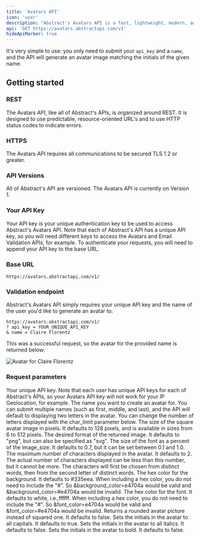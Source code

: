 ```yaml
---
title: 'Avatars API'
icon: 'user'
description: "Abstract's Avatars API is a fast, lightweight, modern, and RESTful JSON API for creating highly customizable avatar images with a person's name or initials to improve your user experience."
api: 'GET https://avatars.abstractapi.com/v1'
hideApiMarker: true
---
```


It's very simple to use: you only need to submit your `api_key` and a `name`, and the API will generate an avatar image matching the initials of the given name.

## Getting started

### REST

The Avatars API, like all of Abstract's APIs, is organized around REST. It is designed to use predictable, resource-oriented URL's and to use HTTP status codes to indicate errors.

### HTTPS

The Avatars API requires all communications to be secured TLS 1.2 or greater.

### API Versions

All of Abstract's API are versioned. The Avatars API is currently on Version 1.

### Your API Key

Your API key is your unique authentication key to be used to access Abstract's Avatars API. Note that each of Abstract's API has a unique API key, so you will need different keys to access the Avatars and Email Validation APIs, for example. To authenticate your requests, you will need to append your API key to the base URL.

### Base URL

```
https://avatars.abstractapi.com/v1/
```

### Validation endpoint

Abstract's Avatars API simply requires your unique API key and the name of the user you'd like to generate an avatar to:

```
https://avatars.abstractapi.com/v1/
? api_key = YOUR_UNIQUE_API_KEY
& name = Claire Florentz
```

This was a successful request, so the avatar for the provided name is returned below:

<img alt="Avatar for Claire Florentz" src="/assets/cf_avatar.png"></img>

### Request parameters

<ParamField query="api_key" type="String" required>
  Your unique API key. Note that each user has unique API keys for each of Abstract's APIs, so your Avatars API key will not work for your IP Geolocation, for example.
</ParamField>

<ParamField query="name" type="String" required>
  The name you want to create an avatar for. You can submit multiple names (such as first, middle, and last), and the API will default to displaying two letters in the avatar. You can change the number of letters displayed with the char_limit parameter below.
</ParamField>

<ParamField query="image_size" type="Integer">
  The size of the square avatar image in pixels. It defaults to 128 pixels, and is available in sizes from 6 to 512 pixels.
</ParamField>

<ParamField query="image_format" type="String">
  The desired format of the returned image. It defaults to "png", but can also be specified as "svg".
</ParamField>

<ParamField query="font_size" type="Float">
  The size of the font as a percent of the image_size. It defaults to 0.7, but it can be set between 0.1 and 1.0.
</ParamField>

<ParamField query="char_limit" type="Integer">
  The maximum number of characters displayed in the avatar. It defaults to 2. The actual number of characters displayed can be less than this number, but it cannot be more. The characters will first be chosen from distinct words, then from the second letter of distinct words.
</ParamField>

<ParamField query="background_color" type="String">
  The hex color for the background. It defaults to #335eea. When including a hex color, you do not need to include the "#". So &background_color=e4704a would be valid and &background_color=#e4704a would be invalid.
</ParamField>

<ParamField query="font_color" type="String">
  The hex color for the font. It defaults to white, i.e.,ffffff. When including a hex color, you do not need to include the "#". So &font_color=e4704a would be valid and &font_color=#e4704a would be invalid.
</ParamField>

<ParamField query="is_rounded" type="Boolean">
  Returns a rounded avatar picture instead of squared one. It defaults to false.
</ParamField>

<ParamField query="is_uppercase" type="Boolean">
  Sets the initials in the avatar to all capitals. It defaults to true.
</ParamField>

<ParamField query="is_italic" type="Boolean">
  Sets the initials in the avatar to all italics. It defaults to false.
</ParamField>

<ParamField query="is_bold" type="Boolean">
  Sets the initials in the avatar to bold. It defaults to false.
</ParamField>